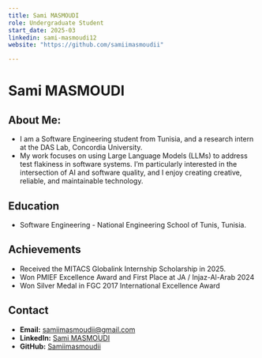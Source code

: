 ```yaml
---
title: Sami MASMOUDI
role: Undergraduate Student
start_date: 2025-03
linkedin: sami-masmoudi12 
website: "https://github.com/samiimasmoudii"

---
```


# Sami MASMOUDI

## About Me:
- I am a Software Engineering student from Tunisia, and a research intern at the DAS Lab, Concordia University. 
- My work focuses on using Large Language Models (LLMs) to address test flakiness in software systems. I’m particularly interested in the intersection of AI and software quality, and I enjoy creating creative, reliable, and maintainable technology.

## Education
- Software Engineering - National Engineering School of Tunis, Tunisia.


## Achievements
- Received the MITACS Globalink Internship Scholarship in 2025.
- Won PMIEF Excellence Award and First Place at JA / Injaz-Al-Arab 2024
- Won Silver Medal in FGC 2017 International Excellence Award


## Contact
- **Email:** samiimasmoudii@gmail.com
- **LinkedIn:** [Sami MASMOUDI](https://www.linkedin.com/in/sami-masmoudi12/)
- **GitHub:** [Samiimasmoudii](https://github.com/samiimasmoudii)

